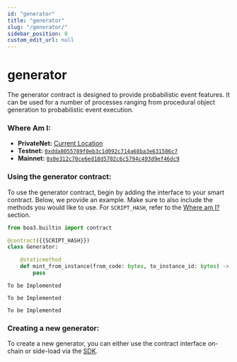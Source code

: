 ```yaml
---
id: "generator"
title: "generator"
slug: "/generator/"
sidebar_position: 0
custom_edit_url: null
---
```



# generator
The generator contract is designed to provide probabilistic event features.  It can be used for a number of processes ranging from
procedural object generation to probabilistic event execution.

### Where Am I:
* **PrivateNet:** [Current Location](https://github.com/CityOfZion/props/blob/develop/sdk/src/Generator.ts#L34)
* **Testnet:** [`0xdda8055789f0eb3c1d092c714a68ba3e631586c7`](https://dora.coz.io/contract/neo3/testnet_rc4/0xdda8055789f0eb3c1d092c714a68ba3e631586c7)
* **Mainnet:** [`0x0e312c70ce6ed18d5702c6c5794c493d9ef46dc9`](https://dora.coz.io/contract/neo3/mainnet/0x0e312c70ce6ed18d5702c6c5794c493d9ef46dc9)

### Using the generator contract:
To use the generator contract, begin by adding the interface to your smart contract.  Below, we provide an example.  Make sure to also include the methods you would like to use. For `SCRIPT_HASH`, refer to the [Where am I?](#where-am-i) section.

<Tabs>
<TabItem value="python" label="Python">

```python
from boa3.builtin import contract

@contract({{SCRIPT_HASH}})
class Generator:

    @staticmethod
    def mint_from_instance(from_code: bytes, to_instance_id: bytes) -> Dict[str, Any]:
        pass

```

</TabItem>

<TabItem value="cSharp" label="C#">

```
To be Implemented
```

</TabItem>

<TabItem value="go" label="Go">

```
To be Implemented
```

</TabItem>


<TabItem value="java" label="Java">

```
To be Implemented
```

</TabItem>

</Tabs>

### Creating a new generator:
To create a new generator, you can either use the contract interface on-chain or side-load via the [SDK](/docs/sdk/ts/classes/Generator#createGenerator).




